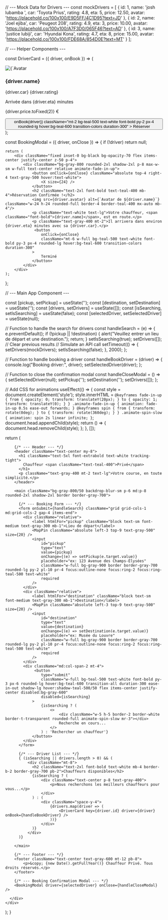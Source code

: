 
// --- Mock Data for Drivers ---
const mockDrivers = [
  { id: 1, name: 'josh lubamba ', car: 'Toyota Prius', rating: 4.8, eta: 5, price: 12.50, avatar: 'https://placehold.co/100x100/E9D5FF/4C1D95?text=JD' },
  { id: 2, name: 'Joel ejiba', car: 'Peugeot 208', rating: 4.9, eta: 3, price: 10.00, avatar: 'https://placehold.co/100x100/A7F3D0/065F46?text=AD' },
  { id: 3, name: 'justice lubiji', car: 'Hyundai Kona', rating: 4.7, eta: 8, price: 15.00, avatar: 'https://placehold.co/100x100/FDE68A/854D0E?text=MT' }
];

// --- Helper Components ---

const DriverCard = ({ driver, onBook }) => (
  <div className="bg-gray-800 p-4 rounded-lg flex items-center space-x-4 transition-transform hover:scale-105 duration-300">
    <img src={driver.avatar} alt={`Avatar de ${driver.name}`} className="w-16 h-16 rounded-full border-2 border-teal-400"/>
    <div className="flex-grow">
      <h3 className="font-bold text-lg text-white">{driver.name}</h3>
      <div className="flex items-center text-sm text-gray-400 mt-1">
        <Car size={16} className="mr-2 text-teal-400" />
        <span>{driver.car}</span>
        <Star size={16} className="ml-4 mr-1 text-yellow-400" />
        <span>{driver.rating}</span>
      </div>
      <p className="text-sm text-gray-300 mt-1">Arrivée dans {driver.eta} minutes</p>
    </div>
    <div className="text-right">
      <p className="text-xl font-bold text-teal-400">{driver.price.toFixed(2)} €</p>
      <button 
        onClick={() => onBook(driver)}
        className="mt-2 bg-teal-500 text-white font-bold py-2 px-4 rounded-lg hover:bg-teal-600 transition-colors duration-300"
      >
        Réserver
      </button>
    </div>
  </div>
);

const BookingModal = ({ driver, onClose }) => {
    if (!driver) return null;

    return (
        <div className="fixed inset-0 bg-black bg-opacity-70 flex items-center justify-center z-50 p-4">
            <div className="bg-gray-800 rounded-2xl shadow-2xl p-8 max-w-sm w-full text-center relative animate-fade-in-up">
                <button onClick={onClose} className="absolute top-4 right-4 text-gray-500 hover:text-white">
                    <X size={24} />
                </button>
                <h2 className="text-2xl font-bold text-teal-400 mb-4">Réservation Confirmée !</h2>
                <img src={driver.avatar} alt={`Avatar de ${driver.name}`} className="w-24 h-24 rounded-full border-4 border-teal-400 mx-auto mb-4"/>
                <p className="text-white text-lg">Votre chauffeur, <span className="font-bold">{driver.name}</span>, est en route.</p>
                <p className="text-gray-400 mt-2">Il arrivera dans environ {driver.eta} minutes avec sa {driver.car}.</p>
                 <button 
                    onClick={onClose}
                    className="mt-6 w-full bg-teal-500 text-white font-bold py-3 px-4 rounded-lg hover:bg-teal-600 transition-colors duration-300"
                >
                    Terminé
                </button>
            </div>
        </div>
    );
};


// --- Main App Component ---

  const [pickup, setPickup] = useState('');
  const [destination, setDestination] = useState('');
  const [drivers, setDrivers] = useState([]);
  const [isSearching, setIsSearching] = useState(false);
  const [selectedDriver, setSelectedDriver] = useState(null);

  // Function to handle the search for drivers
  const handleSearch = (e) => {
    e.preventDefault();
    if (!pickup || !destination) {
        alert("Veuillez entrer un lieu de départ et une destination.");
        return;
    }
    setIsSearching(true);
    setDrivers([]); // Clear previous results
    // Simulate an API call
    setTimeout(() => {
      setDrivers(mockDrivers);
      setIsSearching(false);
    }, 2000);
  };

  // Function to handle booking a driver
  const handleBookDriver = (driver) => {
    console.log("Booking driver:", driver);
    setSelectedDriver(driver);
  };

  // Function to close the confirmation modal
  const handleCloseModal = () => {
    setSelectedDriver(null);
    setPickup('');
    setDestination('');
    setDrivers([]);
  };
  
  // Add CSS for animations
  useEffect(() => {
    const style = document.createElement('style');
    style.innerHTML = `
      @keyframes fade-in-up {
        from { opacity: 0; transform: translateY(20px); }
        to { opacity: 1; transform: translateY(0); }
      }
      .animate-fade-in-up {
        animation: fade-in-up 0.5s ease-out forwards;
      }
       @keyframes spin {
        from { transform: rotate(0deg); }
        to { transform: rotate(360deg); }
      }
      .animate-spin-slow {
        animation: spin 2s linear infinite;
      }
    `;
    document.head.appendChild(style);
    return () => {
      document.head.removeChild(style);
    };
  }, []);


  return (
    <div className="bg-gray-900 min-h-screen font-sans text-gray-300">
      <div className="container mx-auto p-4 max-w-4xl">
        
        {/* --- Header --- */}
        <header className="text-center my-8">
          <h1 className="text-5xl font-extrabold text-white tracking-tight">
            Chauffeur <span className="text-teal-400">Privé</span>
          </h1>
          <p className="text-gray-400 mt-2 text-lg">Votre course, en toute simplicité.</p>
        </header>

        <main className="bg-gray-800/50 backdrop-blur-sm p-6 md:p-8 rounded-2xl shadow-2xl border border-gray-700">
          
          {/* --- Booking Form --- */}
          <form onSubmit={handleSearch} className="grid grid-cols-1 md:grid-cols-2 gap-4 items-end">
            <div className="relative">
                <label htmlFor="pickup" className="block text-sm font-medium text-gray-300 mb-1">Lieu de départ</label>
                <MapPin className="absolute left-3 top-9 text-gray-500" size={20} />
                <input
                    id="pickup"
                    type="text"
                    value={pickup}
                    onChange={(e) => setPickup(e.target.value)}
                    placeholder="ex: 123 Avenue des Champs-Élysées"
                    className="w-full bg-gray-900 border border-gray-700 rounded-lg py-2 pl-10 pr-4 focus:outline-none focus:ring-2 focus:ring-teal-500 text-white"
                    required
                />
            </div>
            <div className="relative">
                <label htmlFor="destination" className="block text-sm font-medium text-gray-300 mb-1">Destination</label>
                <MapPin className="absolute left-3 top-9 text-gray-500" size={20} />
                <input
                    id="destination"
                    type="text"
                    value={destination}
                    onChange={(e) => setDestination(e.target.value)}
                    placeholder="ex: Musée du Louvre"
                    className="w-full bg-gray-900 border border-gray-700 rounded-lg py-2 pl-10 pr-4 focus:outline-none focus:ring-2 focus:ring-teal-500 text-white"
                    required
                />
            </div>
            <div className="md:col-span-2 mt-4">
                 <button 
                    type="submit"
                    className="w-full bg-teal-500 text-white font-bold py-3 px-6 rounded-lg hover:bg-teal-600 transition-all duration-300 ease-in-out shadow-lg hover:shadow-teal-500/50 flex items-center justify-center disabled:bg-gray-600"
                    disabled={isSearching}
                >
                    {isSearching ? (
                        <>
                            <div className="w-5 h-5 border-2 border-white border-t-transparent rounded-full animate-spin-slow mr-3"></div>
                            Recherche en cours...
                        </>
                    ) : 'Rechercher un chauffeur'}
                </button>
            </div>
          </form>

          {/* --- Driver List --- */}
          { (isSearching || drivers.length > 0) && (
              <div className="mt-8">
                <h2 className="text-2xl font-bold text-white mb-4 border-b-2 border-gray-700 pb-2">Chauffeurs disponibles</h2>
                {isSearching ? (
                    <div className="text-center p-8 text-gray-400">
                        <p>Nous recherchons les meilleurs chauffeurs pour vous...</p>
                    </div>
                ) : (
                    <div className="space-y-4">
                        {drivers.map(driver => (
                            <DriverCard key={driver.id} driver={driver} onBook={handleBookDriver} />
                        ))}
                    </div>
                )}
              </div>
          )}

        </main>
        
        {/* --- Footer --- */}
        <footer className="text-center text-gray-600 mt-12 pb-8">
            <p>&copy; {new Date().getFullYear()} Chauffeur Privé. Tous droits réservés.</p>
        </footer>

        {/* --- Booking Confirmation Modal --- */}
        <BookingModal driver={selectedDriver} onClose={handleCloseModal} />

      </div>
    </div>
  );
}
